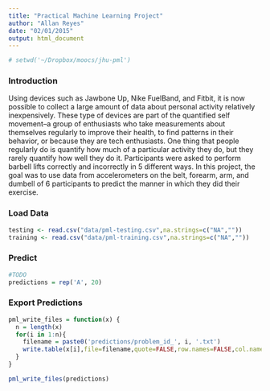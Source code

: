 ```yaml
---
title: "Practical Machine Learning Project"
author: "Allan Reyes"
date: "02/01/2015"
output: html_document
---
```


```r
# setwd('~/Dropbox/moocs/jhu-pml')
```

### Introduction

Using devices such as Jawbone Up, Nike FuelBand, and Fitbit, it is now possible to collect a large amount of data about personal activity relatively inexpensively.  These type of devices are part of the quantified self movement--a group of enthusiasts who take measurements about themselves regularly to improve their health, to find patterns in their behavior, or because they are tech enthusiasts.  One thing that people regularly do is quantify how much of a particular activity they do, but they rarely quantify how well they do it.  Participants were asked to perform barbell lifts correctly and incorrectly in 5 different ways.  In this project, the goal was to use data from accelerometers on the belt, forearm, arm, and dumbell of 6 participants to predict the manner in which they did their exercise.

### Load Data
```r
testing <- read.csv("data/pml-testing.csv",na.strings=c("NA",""))
training <- read.csv("data/pml-training.csv",na.strings=c("NA",""))
```



### Predict

```r
#TODO
predictions = rep('A', 20)
```


### Export Predictions

```r
pml_write_files = function(x) {
  n = length(x)
  for(i in 1:n){
    filename = paste0('predictions/problem_id_', i, '.txt')
    write.table(x[i],file=filename,quote=FALSE,row.names=FALSE,col.names=FALSE)
  }
}

pml_write_files(predictions)
```

